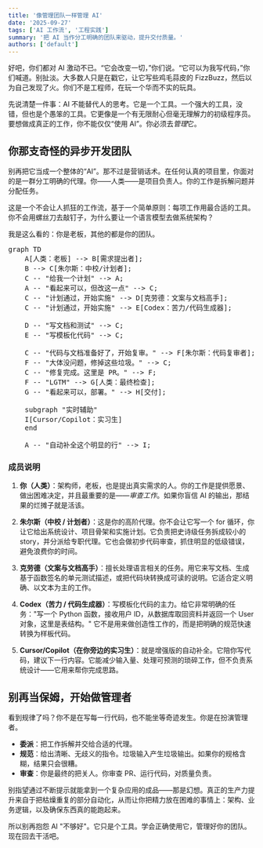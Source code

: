 ```yaml
---
title: '像管理团队一样管理 AI'
date: '2025-09-27'
tags: ['AI 工作流', '工程实践']
summary: '把 AI 当作分工明确的团队来驱动，提升交付质量。'
authors: ['default']
---
```

好吧，你们都对 AI 激动不已。“它会改变一切，”你们说。“它可以为我写代码，”你们喊道。别扯淡。大多数人只是在戳它，让它写些鸡毛蒜皮的 FizzBuzz，然后以为自己发现了火。你们不是工程师，在玩一个华而不实的玩具。

先说清楚一件事：AI 不能替代人的思考。它是一个工具。一个强大的工具，没错，但也是个愚笨的工具。它更像是一个有无限耐心但毫无理解力的初级程序员。要想做成真正的工作，你不能仅仅“使用 AI”。你必须去*管理*它。

## 你那支奇怪的异步开发团队

别再把它当成一个整体的“AI”。那不过是营销话术。在任何认真的项目里，你面对的是一群分工明确的代理。你——人类——是项目负责人。你的工作是拆解问题并分配任务。

这是一个不会让人抓狂的工作流，基于一个简单原则：每项工作用最合适的工具。你不会用螺丝刀去敲钉子，为什么要让一个语言模型去做系统架构？

我是这么看的：你是老板，其他的都是你的团队。

<pre className="mermaid">
graph TD
    A[人类：老板] --> B[需求提出者];
    B --> C[朱尔斯：中校/计划者];
    C -- "给我一个计划" --> A;
    A -- "看起来可以，但改这一点" --> C;
    C -- "计划通过，开始实施" --> D[克劳德：文案与文档高手];
    C -- "计划通过，开始实施" --> E[Codex：苦力/代码生成器];

    D -- "写文档和测试" --> C;
    E -- "写模板化代码" --> C;

    C -- "代码与文档准备好了，开始复审。" --> F[朱尔斯：代码复审者];
    F -- "大体没问题，修掉这些垃圾。" --> C;
    C -- "修复完成。这里是 PR。" --> F;
    F -- "LGTM" --> G[人类：最终检查];
    G -- "看起来可以，部署。" --> H[交付];

    subgraph "实时辅助"
    I[Cursor/Copilot：实习生]
    end

    A -- "自动补全这个明显的行" --> I;
</pre>

### 成员说明

1.  **你（人类）**：架构师，老板，也是提出真实需求的人。你的工作是提供愿景、做出困难决定，并且最重要的是——*审查工作*。如果你盲信 AI 的输出，那结果的烂摊子就是活该。

2.  **朱尔斯（中校 / 计划者）**：这是你的高阶代理。你不会让它写一个 for 循环，你让它给出系统设计、项目骨架和实施计划。它负责把史诗级任务拆成较小的 story，并分派给专职代理。它也会做初步代码审查，抓住明显的低级错误，避免浪费你的时间。

3.  **克劳德（文案与文档高手）**：擅长处理语言相关的任务。用它来写文档、生成基于函数签名的单元测试描述，或把代码块转换成可读的说明。它适合定义明确、以文本为主的工作。

4.  **Codex（苦力 / 代码生成器）**：写模板化代码的主力。给它非常明确的任务："写一个 Python 函数，接收用户 ID，从数据库取回资料并返回一个 User 对象，这里是表结构。" 它不是用来做创造性工作的，而是把明确的规范快速转换为样板代码。

5.  **Cursor/Copilot（在你旁边的实习生）**：就是增强版的自动补全。它陪你写代码，建议下一行内容。它能减少输入量、处理可预测的琐碎工作，但不负责系统设计——它用来帮你完成思路。

## 别再当保姆，开始做管理者

看到规律了吗？你不是在写每一行代码，也不能坐等奇迹发生。你是在扮演管理者。

-  **委派**：把工作拆解并交给合适的代理。
-  **规范**：给出清晰、无歧义的指令。垃圾输入产生垃圾输出。如果你的规格含糊，结果只会很糟。
-  **审查**：你是最终的把关人。你审查 PR、运行代码，对质量负责。

别指望通过不断提示就能拿到一个复杂应用的成品——那是幻想。真正的生产力提升来自于把枯燥重复的部分自动化，从而让你把精力放在困难的事情上：架构、业务逻辑，以及确保东西真的能跑起来。

所以别再抱怨 AI "不够好"。它只是个工具。学会正确使用它，管理好你的团队。现在回去干活吧。
